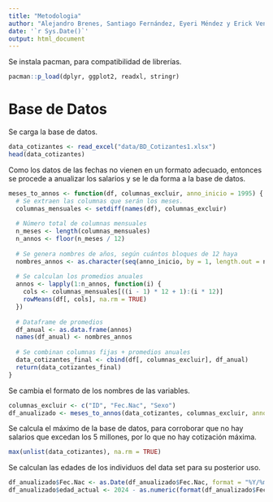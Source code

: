 ```yaml
---
title: "Metodologia"
author: "Alejandro Brenes, Santiago Fernández, Eyeri Méndez y Erick Venegas"
date: '`r Sys.Date()`'
output: html_document
---
```


Se instala pacman, para compatibilidad de librerías.

```r
pacman::p_load(dplyr, ggplot2, readxl, stringr)
```


# Base de Datos 

Se carga la base de datos.

```r
data_cotizantes <- read_excel("data/BD_Cotizantes1.xlsx")
head(data_cotizantes)
```
Como los datos de las fechas no vienen en un formato adecuado, entonces se procede a anualizar los salarios y se le da forma a la base de datos. 

```r
meses_to_annos <- function(df, columnas_excluir, anno_inicio = 1995) {
  # Se extraen las columnas que serán los meses.
  columnas_mensuales <- setdiff(names(df), columnas_excluir)
  
  # Número total de columnas mensuales
  n_meses <- length(columnas_mensuales)
  n_annos <- floor(n_meses / 12)
  
  # Se genera nombres de años, según cuántos bloques de 12 haya
  nombres_annos <- as.character(seq(anno_inicio, by = 1, length.out = n_annos))
  
  # Se calculan los promedios anuales
  annos <- lapply(1:n_annos, function(i) {
    cols <- columnas_mensuales[((i - 1) * 12 + 1):(i * 12)]
    rowMeans(df[, cols], na.rm = TRUE)
  })
  
  # Dataframe de promedios
  df_anual <- as.data.frame(annos)
  names(df_anual) <- nombres_annos
  
  # Se combinan columnas fijas + promedios anuales
  data_cotizantes_final <- cbind(df[, columnas_excluir], df_anual)
  return(data_cotizantes_final)
}
```

Se cambia el formato de los nombres de las variables. 

```r
columnas_excluir <- c("ID", "Fec.Nac", "Sexo")
df_anualizado <- meses_to_annos(data_cotizantes, columnas_excluir, anno_inicio = 1995)
```

Se calcula el máximo de la base de datos, para corroborar que no hay salarios que excedan los 5 millones, por lo que no hay cotización máxima.
```r
max(unlist(data_cotizantes), na.rm = TRUE)
```

Se calculan las edades de los individuos del data set para su posterior uso. 

```r
df_anualizado$Fec.Nac <- as.Date(df_anualizado$Fec.Nac, format = "%Y/%m/%d")
df_anualizado$edad_actual <- 2024 - as.numeric(format(df_anualizado$Fec.Nac, "%Y"))
```

